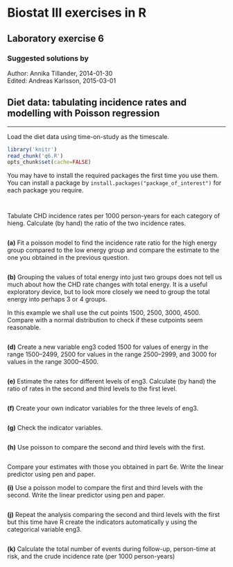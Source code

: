Biostat III exercises in R
===========
Laboratory exercise 6
-----------

### Suggested solutions by
Author: Annika Tillander, 2014-01-30  
Edited: Andreas Karlsson, 2015-03-01

## Diet data: tabulating incidence rates and modelling with Poisson regression

-----------

Load the diet data using time-on-study as the timescale.

```r
library('knitr')	
read_chunk('q6.R')
opts_chunk$set(cache=FALSE)
```

You may have to install the required packages the first time you use them. You can install a package by `install.packages("package_of_interest")` for each package you require.

```r
```

```r
```

Tabulate CHD incidence rates per 1000 person-years for each category of hieng. Calculate (by hand) the ratio of the two incidence rates.

```r
```

**(a)** Fit a poisson model to find the incidence rate ratio for the high energy group compared to the low energy group and compare the estimate to the one you obtained in the previous question.

```r
```

**(b)** Grouping the values of total energy into just two groups does not tell us much about how the CHD rate changes with total energy. It is a useful exploratory device, but to look more closely we need to group the total energy into perhaps 3 or 4 groups.

In this example we shall use the cut points 1500, 2500, 3000, 4500. Compare with a normal distribution to check if these cutpoints seem reasonable.

```r
```

**(d)** Create a new variable eng3 coded 1500 for values of energy in the range 1500–2499, 2500 for values in the range 2500–2999, and 3000 for values in the range 3000–4500.

```r
```

**(e)** Estimate the rates for different levels of eng3. Calculate (by hand) the ratio of rates in the second and third levels to the first level.


```r
```

**(f)** Create your own indicator variables for the three levels of eng3.


```r
```

**(g)** Check the indicator variables.

```r
```

**(h)** Use poisson to compare the second and third levels with the first.

```r
```

Compare your estimates with those you obtained in part 6e. Write the linear predictor using pen and paper.

**(i)** Use a poisson model to compare the first and third levels with the second. Write the linear predictor using pen and paper.

```r
```

**(j)** Repeat the analysis comparing the second and third levels with the first but this time have R create the indicators automatically y using the categorical variable eng3.


```r
```

**(k)** Calculate the total number of events during follow-up, person-time at risk, and the crude incidence rate (per 1000 person-years)

```r
```
